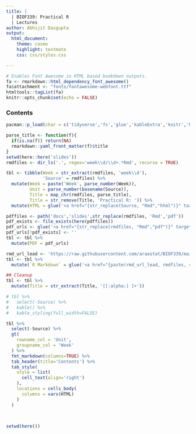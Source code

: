```yaml
---
title: |
  | BIOF339: Practical R
  | Lectures
author: Abhijit Dasgupta
output:
  html_document:
    theme: cosmo
    highlight: textmate
    css: css/styles.css

---
```


```r
# Enables Font Awesome in HTML based bookdown outputs.
fa <- rmarkdown::html_dependency_font_awesome()
fa$attachment <- "fonts/fontawesome-webfont.ttf"
htmltools::tagList(fa)
knitr::opts_chunk$set(echo = FALSE)
```

### Contents

```r
pacman::p_load(char = c('tidyverse','fs','glue','kableExtra','knitr','here', 'gt'))

parse_title <- function(f){
  if(is.na(f)) return(NA)
  rmarkdown::yaml_front_matter(f)$title
}
setwd(here::here('slides'))
rmdfiles <- dir_ls('.', regex='week\\d/\\d+.*Rmd', recurse = TRUE)

tbl <- tibble(Week = str_extract(rmdfiles, 'week\\d'), 
              'Source' = rmdfiles) %>% 
  mutate(Week = paste('Week', parse_number(Week)),
         Unit = parse_number(basename(Source)),
         Title = map_chr(rmdfiles, parse_title),
         Title = str_remove(Title, 'Practical R: ')) %>% 
  mutate(HTML = glue('<a href="{str_replace(Source, "Rmd","html")}" target="_blank">HTML</a>'))

pdffiles <- path('docs','slides',str_replace(rmdfiles, 'Rmd','pdf'))
pdf_exists <- file_exists(here(pdffiles))
pdf_urls <- glue('<a href="{str_replace(rmdfiles, "Rmd","pdf")}" target="_blank">PDF</a>')
pdf_urls[!pdf_exists] <- ''
tbl <- tbl %>% 
  mutate(PDF = pdf_urls)

rmd_url_lead <- 'https://raw.githubusercontent.com/araastat/BIOF339/main/slides'
tbl <- tbl %>% 
  mutate(`R Markdown` = glue('<a href="{paste(rmd_url_lead, rmdfiles, sep="/")}" target="_blank">Rmd</a>'))

## Cleanup
tbl <- tbl %>% 
  mutate(Title = str_extract(Title, '[[:alpha:] ]+'))

# tbl %>% 
#   select(-Source) %>% 
#   kable() %>% 
#   kable_styling(full_width=FALSE)

tbl %>% 
  select(-Source) %>% 
  gt(
    rowname_col = 'Unit',
    groupname_col = 'Week'
  ) %>% 
  fmt_markdown(columns=TRUE) %>%
  tab_header(title='Contents') %>% 
  tab_style(
    style = list(
      cell_text(align='right')
    ),
    locations = cells_body(
      columns = vars(HTML)
    )
  )
  
  

setwd(here())
```

